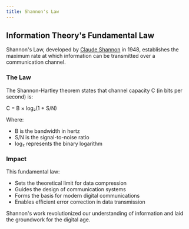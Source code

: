 ```yaml
---
title: Shannon's Law
---
```


## Information Theory's Fundamental Law

Shannon's Law, developed by [Claude Shannon](https://en.wikipedia.org/wiki/Claude_Shannon) in 1948, establishes the maximum rate at which information can be transmitted over a communication channel.

### The Law

The Shannon-Hartley theorem states that channel capacity C (in bits per second) is:

C = B × log₂(1 + S/N)

Where:
- B is the bandwidth in hertz
- S/N is the signal-to-noise ratio
- log₂ represents the binary logarithm

### Impact

This fundamental law:
- Sets the theoretical limit for data compression
- Guides the design of communication systems
- Forms the basis for modern digital communications
- Enables efficient error correction in data transmission

Shannon's work revolutionized our understanding of information and laid the groundwork for the digital age.
